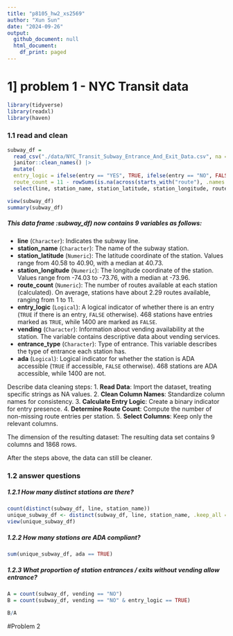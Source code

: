 ```yaml
---
title: "p8105_hw2_xs2569"
author: "Xun Sun"
date: "2024-09-26"
output:
  github_document: null
  html_document:
    df_print: paged
---
```


# 1] problem 1  -  NYC Transit data

```r
library(tidyverse)
library(readxl)
library(haven)
```

### 1.1 read and clean
```r
subway_df = 
  read_csv("./data/NYC_Transit_Subway_Entrance_And_Exit_Data.csv", na = c("NA", "", ".")) |>
  janitor::clean_names() |> 
  mutate( 
  entry_logic = ifelse(entry == "YES", TRUE, ifelse(entry == "NO", FALSE, NA)),
  route_count = 11 - rowSums(is.na(across(starts_with("route"), .names = "route")))) |> 
  select(line, station_name, station_latitude, station_longitude, route_count, entry_logic, vending, entrance_type, ada)

view(subway_df)
summary(subway_df)
```

##### This data frame :subway_df) now contains 9 variables as follows:
- **line** (`Character`): Indicates the subway line. 
- **station_name** (`Character`): The name of the subway station. 
- **station_latitude** (`Numeric`): The latitude coordinate of the station. Values range from 40.58 to 40.90, with a median at 40.73.
- **station_longitude** (`Numeric`): The longitude coordinate of the station. Values range from -74.03 to -73.76, with a median at -73.96.
- **route_count** (`Numeric`): The number of routes available at each station (calculated). On average, stations have about 2.29 routes available, ranging from 1 to 11.
- **entry_logic** (`Logical`): A logical indicator of whether there is an entry (`TRUE` if there is an entry, `FALSE` otherwise). 468 stations have entries marked as `TRUE`, while 1400 are marked as `FALSE`.
- **vending** (`Character`): Information about vending availability at the station. The variable contains descriptive data about vending services.
- **entrance_type** (`Character`): Type of entrance. This variable describes the type of entrance each station has.
- **ada** (`Logical`): Logical indicator for whether the station is ADA accessible (`TRUE` if accessible, `FALSE` otherwise). 468 stations are ADA accessible, while 1400 are not.

Describe data cleaning steps:
1. **Read Data**: Import the dataset, treating specific strings as NA values.
2. **Clean Column Names**: Standardize column names for consistency.
3. **Calculate Entry Logic**: Create a binary indicator for entry presence.
4. **Determine Route Count**: Compute the number of non-missing route entries per station.
5. **Select Columns**: Keep only the relevant columns.

The dimension of the resulting dataset:
The resulting data set contains 9 columns and 1868 rows. 

After the steps above, the data can still be cleaner.

### 1.2 answer questions

##### 1.2.1 How many distinct stations are there?
```r
count(distinct(subway_df, line, station_name))
unique_subway_df <- distinct(subway_df, line, station_name, .keep_all = TRUE)
view(unique_subway_df)
```

##### 1.2.2 How many stations are ADA compliant?
```r
sum(unique_subway_df, ada == TRUE)
```
##### 1.2.3 What proportion of station entrances / exits without vending allow entrance?
```r
A = count(subway_df, vending == "NO")
B = count(subway_df, vending == "NO" & entry_logic == TRUE)

B/A
```



#Problem 2
